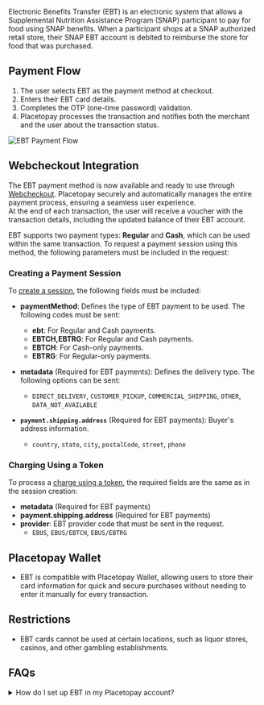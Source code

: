 

<PageTitle title='EBT' imageSrc={ebt} />

Electronic Benefits Transfer (EBT) is an electronic system that allows a Supplemental Nutrition Assistance Program (SNAP) participant to pay for food using SNAP benefits. When a participant shops at a SNAP authorized retail store, their SNAP EBT account is debited to reimburse the store for food that was purchased.

## Payment Flow  
1. The user selects EBT as the payment method at checkout.  
2. Enters their EBT card details.  
3. Completes the OTP (one-time password) validation.
4. Placetopay processes the transaction and notifies both the merchant and the user about the transaction status.  

![EBT Payment Flow](/en/payments/pm-ebt-flow.webp)  

## Webcheckout Integration  

The EBT payment method is now available and ready to use through [Webcheckout](/checkout). Placetopay securely and automatically manages the entire payment process, ensuring a seamless user experience.  
At the end of each transaction, the user will receive a voucher with the transaction details, including the updated balance of their EBT account.

EBT supports two payment types: **Regular** and **Cash**, which can be used within the same transaction. To request a payment session using this method, the following parameters must be included in the request:  

### **Creating a Payment Session**  
To [create a session](/en/checkout/api/reference/session#create-a-session), the following fields must be included:  

- **paymentMethod**: Defines the type of EBT payment to be used. The following codes must be sent:  
  - **ebt**: For Regular and Cash payments.  
  - **EBTCH,EBTRG**: For Regular and Cash payments.  
  - **EBTCH**: For Cash-only payments.  
  - **EBTRG**: For Regular-only payments.  

- **metadata** (Required for EBT payments): Defines the delivery type. The following options can be sent:  
  - `DIRECT_DELIVERY`, `CUSTOMER_PICKUP`, `COMMERCIAL_SHIPPING`, `OTHER`, `DATA_NOT_AVAILABLE`

- **`payment.shipping.address`** (Required for EBT payments): Buyer's address information.  
    - `country`, `state`, `city`, `postalCode`, `street`, `phone`

### **Charging Using a Token**  
To process a [charge using a token](/en/checkout/api/reference/token#charge-using-token), the required fields are the same as in the session creation:  

- **metadata** (Required for EBT payments)  
- **payment.shipping.address** (Required for EBT payments)  
- **provider**: EBT provider code that must be sent in the request.  
    - `EBUS`, `EBUS/EBTCH`, `EBUS/EBTRG`

## Placetopay Wallet  

- EBT is compatible with Placetopay Wallet, allowing users to store their card information for quick and secure purchases without needing to enter it manually for every transaction.  

## Restrictions  

- EBT cards cannot be used at certain locations, such as liquor stores, casinos, and other gambling establishments.  

## FAQs  

<details>  
    <summary>How do I set up EBT in my Placetopay account?</summary>  
    <p>Contact our operations team to enable this feature in your account by emailing <a href="mailto:servicioposventa@placetopay.com">servicioposventa@placetopay.com</a>.</p>  
</details> 